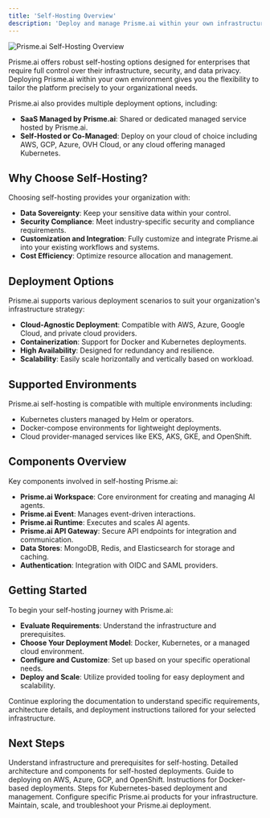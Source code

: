 ```yaml
---
title: 'Self-Hosting Overview'
description: 'Deploy and manage Prisme.ai within your own infrastructure.'
---
```


<Frame>
  <img src="/images/architecture.png" alt="Prisme.ai Self-Hosting Overview" />
</Frame>

Prisme.ai offers robust self-hosting options designed for enterprises that require full control over their infrastructure, security, and data privacy. Deploying Prisme.ai within your own environment gives you the flexibility to tailor the platform precisely to your organizational needs.

Prisme.ai also provides multiple deployment options, including:

- **SaaS Managed by Prisme.ai**: Shared or dedicated managed service hosted by Prisme.ai.
- **Self-Hosted or Co-Managed**: Deploy on your cloud of choice including AWS, GCP, Azure, OVH Cloud, or any cloud offering managed Kubernetes.

## Why Choose Self-Hosting?

Choosing self-hosting provides your organization with:

- **Data Sovereignty**: Keep your sensitive data within your control.
- **Security Compliance**: Meet industry-specific security and compliance requirements.
- **Customization and Integration**: Fully customize and integrate Prisme.ai into your existing workflows and systems.
- **Cost Efficiency**: Optimize resource allocation and management.

## Deployment Options

Prisme.ai supports various deployment scenarios to suit your organization's infrastructure strategy:

- **Cloud-Agnostic Deployment**: Compatible with AWS, Azure, Google Cloud, and private cloud providers.
- **Containerization**: Support for Docker and Kubernetes deployments.
- **High Availability**: Designed for redundancy and resilience.
- **Scalability**: Easily scale horizontally and vertically based on workload.

## Supported Environments

Prisme.ai self-hosting is compatible with multiple environments including:

- Kubernetes clusters managed by Helm or operators.
- Docker-compose environments for lightweight deployments.
- Cloud provider-managed services like EKS, AKS, GKE, and OpenShift.

## Components Overview

Key components involved in self-hosting Prisme.ai:

- **Prisme.ai Workspace**: Core environment for creating and managing AI agents.
- **Prisme.ai Event**: Manages event-driven interactions.
- **Prisme.ai Runtime**: Executes and scales AI agents.
- **Prisme.ai API Gateway**: Secure API endpoints for integration and communication.
- **Data Stores**: MongoDB, Redis, and Elasticsearch for storage and caching.
- **Authentication**: Integration with OIDC and SAML providers.

## Getting Started

To begin your self-hosting journey with Prisme.ai:

- **Evaluate Requirements**: Understand the infrastructure and prerequisites.
- **Choose Your Deployment Model**: Docker, Kubernetes, or a managed cloud environment.
- **Configure and Customize**: Set up based on your specific operational needs.
- **Deploy and Scale**: Utilize provided tooling for easy deployment and scalability.

Continue exploring the documentation to understand specific requirements, architecture details, and deployment instructions tailored for your selected infrastructure.

## Next Steps

<CardGroup cols={2}>
  <Card title="Requirements" icon="clipboard-check" href="/self-hosting/requirements">
    Understand infrastructure and prerequisites for self-hosting.
  </Card>
  <Card title="Architecture" icon="sitemap" href="/self-hosting/architecture">
    Detailed architecture and components for self-hosted deployments.
  </Card>
  <Card title="Cloud Providers" icon="cloud" href="/self-hosting/cloud/aws">
    Guide to deploying on AWS, Azure, GCP, and OpenShift.
  </Card>
  <Card title="Docker Deployment" icon="docker" href="/self-hosting/kubernetes/docker">
    Instructions for Docker-based deployments.
  </Card>
  <Card title="Kubernetes Deployment" icon="kubernetes" href="/self-hosting/kubernetes/helm">
    Steps for Kubernetes-based deployment and management.
  </Card>
  <Card title="Products Configuration" icon="cogs" href="/self-hosting/configuration/ai-securechat">
    Configure specific Prisme.ai products for your infrastructure.
  </Card>
  <Card title="Operations" icon="tools" href="/self-hosting/operations/updates">
    Maintain, scale, and troubleshoot your Prisme.ai deployment.
  </Card>
</CardGroup>